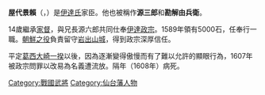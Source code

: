 '''屋代景賴'''（{{jpn|j=屋代 景頼|hg=やしろ かげより|rm=Yashiro Kageyori}}，{{bd|1563年|（[[永祿|永祿]]6年）|1608年|（[[慶長|慶長]]13年）|}}）是[[伊達氏|伊達氏]]家臣。他也被稱作'''源三郎'''和'''勘解由兵衛'''。

14歲繼承[[家督|家督]]，與兄長源六郎共同仕奉[[伊達政宗|伊達政宗]]。1589年領有5000石，任奉行一職。[[朝鮮之役|朝鮮之役]]負責留守[[岩出山城|岩出山城]]，得到政宗深厚信任。

平定[[葛西大崎一揆|葛西大崎一揆]]以後，因為逐漸變得傲慢而有了難以允許的顯眼行為，1607年被政宗問罪以改易為名義遭流放。隔年（1608年）病死。

{{日本武士小作品}}

[[Category:戰國武將|Category:戰國武將]]
[[Category:仙台藩人物|Category:仙台藩人物]]
